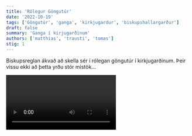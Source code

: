 ```yaml
---
title: 'Rólegur Göngutúr'
date: '2022-10-19'
tags: ['Göngutúr', 'ganga', 'kirkjugardur', 'biskupshallargarður']
draft: false
summary: 'Ganga í kirjugarðinum'
authors: ['matthias', 'trausti', 'tomas']
stig: 1
---
```


Biskupsreglan ákvað að skella sér í
rólegan göngutúr í kirkjugarðinum.
Þeir vissu ekki að þetta yrðu stór mistök...

<Video id="N8kFCzZqenw" />

